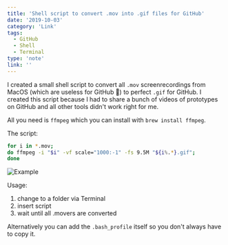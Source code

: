```yaml
---
title: 'Shell script to convert .mov into .gif files for GitHub'
date: '2019-10-03'
category: 'Link'
tags:
  - GitHub
  - Shell
  - Terminal
type: 'note'
link: ''
---
```


I created a small shell script to convert all `.mov` screenrecordings from MacOS (which are useless for GitHub :face_with_head_bandage:) to perfect `.gif` for GitHub.
I created this script because I had to share a bunch of videos of prototypes on GitHub and all other tools didn't work right for me.

All you need is `ffmpeg` which you can install with `brew install ffmpeg`.

The script:

```bash
for i in *.mov; 
do ffmpeg -i "$i" -vf scale="1000:-1" -fs 9.5M "${i%.*}.gif"; 
done
```

![Example](./Beispiel.gif)

Usage:

1. change to a folder via Terminal
2. insert script
3. wait until all .movers are converted

Alternatively you can add the `.bash_profile` itself so you don't always have to copy it.